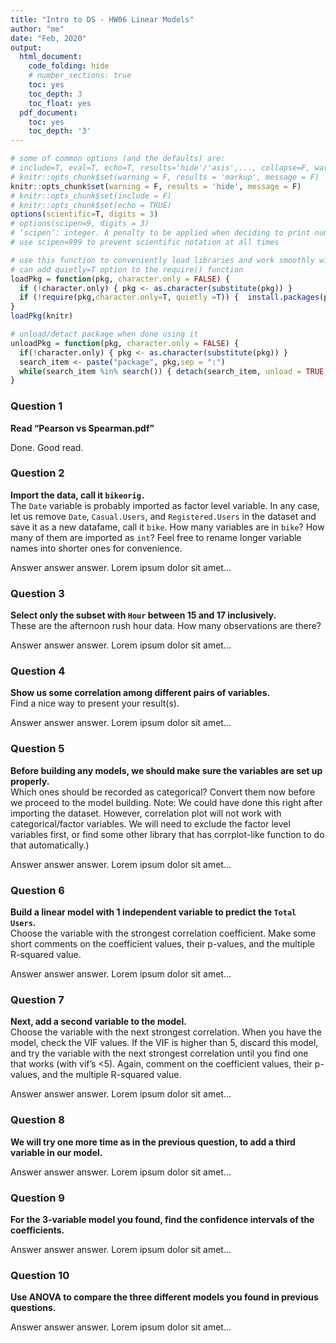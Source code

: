 ```yaml
---
title: "Intro to DS - HW06 Linear Models"
author: "me"
date: "Feb, 2020"
output:
  html_document:
    code_folding: hide
    # number_sections: true
    toc: yes
    toc_depth: 3
    toc_float: yes
  pdf_document:
    toc: yes
    toc_depth: '3'
---
```


```r
# some of common options (and the defaults) are: 
# include=T, eval=T, echo=T, results='hide'/'asis',..., collapse=F, warning=T, message=T, error=T, cache=T, fig.width=6, fig.height=4, fig.dim=c(6,4) #inches, fig.align='left'/'center','right', 
# knitr::opts_chunk$set(warning = F, results = 'markup', message = F)
knitr::opts_chunk$set(warning = F, results = 'hide', message = F)
# knitr::opts_chunk$set(include = F)
# knitr::opts_chunk$set(echo = TRUE)
options(scientific=T, digits = 3) 
# options(scipen=9, digits = 3) 
# ‘scipen’: integer. A penalty to be applied when deciding to print numeric values in fixed or exponential notation.  Positive values bias towards fixed and negative towards scientific notation: fixed notation will be preferred unless it is more than ‘scipen’ digits wider.
# use scipen=999 to prevent scientific notation at all times
```

```r
# use this function to conveniently load libraries and work smoothly with knitting
# can add quietly=T option to the require() function
loadPkg = function(pkg, character.only = FALSE) { 
  if (!character.only) { pkg <- as.character(substitute(pkg)) }
  if (!require(pkg,character.only=T, quietly =T)) {  install.packages(pkg,dep=T,repos="http://cran.us.r-project.org"); if(!require(pkg,character.only=T)) stop("Package not found") } 
}
loadPkg(knitr)

# unload/detact package when done using it
unloadPkg = function(pkg, character.only = FALSE) { 
  if(!character.only) { pkg <- as.character(substitute(pkg)) } 
  search_item <- paste("package", pkg,sep = ":") 
  while(search_item %in% search()) { detach(search_item, unload = TRUE, character.only = TRUE) } 
}

```

### Question 1  

**Read “Pearson vs Spearman.pdf”**  

Done. Good read.  


### Question 2  
**Import the data, call it `bikeorig.`**  
The `Date` variable is probably imported as factor level variable. In any case, let us remove `Date`, `Casual.Users`, 
and `Registered.Users` in the dataset and save it as a new datafame, call it `bike`. How many variables are in `bike`? 
How many of them are imported as `int`? Feel free to rename longer variable names into shorter ones for convenience.  


Answer answer answer. Lorem ipsum dolor sit amet...


### Question 3  
**Select only the subset with `Hour` between 15 and 17 inclusively.**  
These are the afternoon rush hour data. How many observations are there?   

Answer answer answer. Lorem ipsum dolor sit amet...


### Question 4  
**Show us some correlation among different pairs of variables.**  
Find a nice way to present your result(s).  

Answer answer answer. Lorem ipsum dolor sit amet...


### Question 5  
**Before building any models, we should make sure the variables are set up properly.**  
Which ones should be recorded as categorical? Convert them now before we proceed to the model building. 
Note: We could have done this right after importing the dataset. However, correlation plot will not work with categorical/factor variables. 
We will need to exclude the factor level variables first, or find some other library that has corrplot-like function to do that automatically.)  

Answer answer answer. Lorem ipsum dolor sit amet...


### Question 6   
**Build a linear model with 1 independent variable to predict the `Total Users`.**  
Choose the variable with the strongest correlation coefficient. Make some short 
comments on the coefficient values, their p-values, and the multiple R-squared value.  

Answer answer answer. Lorem ipsum dolor sit amet...


### Question 7   
**Next, add a second variable to the model.**  
Choose the variable with the next strongest correlation. When you have the model, 
check the VIF values. If the VIF is higher than 5, discard this model, and try the 
variable with the next strongest correlation until you find one that works 
(with vif’s <5). Again, comment on the coefficient values, their p-values, 
and the multiple R-squared value.  

Answer answer answer. Lorem ipsum dolor sit amet...


### Question 8  
**We will try one more time as in the previous question, to add a third variable in our model.**  

Answer answer answer. Lorem ipsum dolor sit amet...


### Question 9  
**For the 3-variable model you found, find the confidence intervals of the coefficients.**  

Answer answer answer. Lorem ipsum dolor sit amet...


### Question 10  
**Use ANOVA to compare the three different models you found in previous questions.**  

Answer answer answer. Lorem ipsum dolor sit amet...






